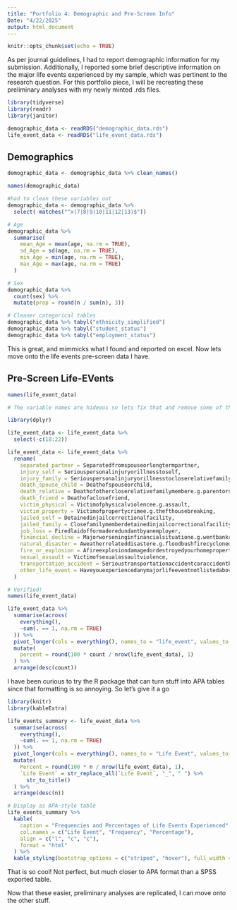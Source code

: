 ```yaml
---
title: "Portfolio 4: Demographic and Pre-Screen Info"
Date: "4/22/2025"
output: html_document
---
```


```r
knitr::opts_chunk$set(echo = TRUE)
```

As per journal guidelines, I had to report demographic information for my submission. Additionally, I reported some brief descriptive information on the major life events experienced by my sample, which was pertinent to the research question. For this portfolio piece, I will be recreating these preliminary analyses with my newly minted .rds files. 

```r

library(tidyverse)
library(readr)
library(janitor)

demographic_data <- readRDS("demographic_data.rds")
life_event_data <- readRDS("life_event_data.rds")

```

## Demographics

```r

demographic_data <- demographic_data %>% clean_names()

names(demographic_data)

#had to clean these variables out
demographic_data <- demographic_data %>%
  select(-matches("^x(7|8|9|10|11|12|13)$"))

```

```r

# Age
demographic_data %>%
  summarise(
    mean_Age = mean(age, na.rm = TRUE),
    sd_Age = sd(age, na.rm = TRUE),
    min_Age = min(age, na.rm = TRUE),
    max_Age = max(age, na.rm = TRUE)
  )

# Sex
demographic_data %>%
  count(sex) %>%
  mutate(prop = round(n / sum(n), 3))

# Cleaner categorical tables
demographic_data %>% tabyl("ethnicity_simplified")
demographic_data %>% tabyl("student_status")
demographic_data %>% tabyl("employment_status")

```


This is great, and mimmicks what I found and reported on excel. Now lets move onto the life events pre-screen data I have. 

## Pre-Screen Life-EVents

```r

names(life_event_data)

```
```r

# The variable names are hideous so lets fix that and remove some of the unnecessary ones

library(dplyr)

life_event_data <- life_event_data %>%
  select(-c(18:22))

life_event_data <- life_event_data %>%
  rename(
    separated_partner = Separatedfromspouseorlongtermpartner,
    injury_self = Seriouspersonalinjuryorillnesstoself,
    injury_family = Seriouspersonalinjuryorillnesstocloserelativefamilymember,
    death_spouse_child = Deathofspouseorchild,
    death_relative = Deathofothercloserelativefamilymembere.g.parentorsibling,
    death_friend = Deathofaclosefriend,
    victim_physical = Victimofphysicalviolencee.g.assault,
    victim_property = Victimofpropertycrimee.g.thefthousebreaking,
    jailed_self = Detainedinjailcorrectionalfacility,
    jailed_family = Closefamilymemberdetainedinjailcorrectionalfacility,
    job_loss = Firedlaidofformaderedundantbyanemployer,
    financial_decline = Majorworseninginfinancialsituatione.g.wentbankrupt,
    natural_disaster = Aweatherrelateddisastere.g.floodbushfirecyclonedamagedordestroye,
    fire_or_explosion = Afireexplosiondamagedordestroyedyourhomeproperty,
    sexual_assault = Victimofsexualassaultviolence,
    transportation_accident = Serioustransportationaccidentcaraccidentboataccidentshipwreckair,
    other_life_event = Haveyouexperiencedanymajorlifeeventnotlistedaboveifyespleasespec
  )

# Verified!
names(life_event_data)

```

```r

life_event_data %>%
  summarise(across(
    everything(),
    ~sum(. == 1, na.rm = TRUE)
  )) %>%
  pivot_longer(cols = everything(), names_to = "life_event", values_to = "count") %>%
  mutate(
    percent = round(100 * count / nrow(life_event_data), 1)
  ) %>%
  arrange(desc(count))

```

I have been curious to try the R package that can turn stuff into APA tables since that formatting is so annoying. So let's give it a go

```r

library(knitr)
library(kableExtra)

life_events_summary <- life_event_data %>%
  summarise(across(
    everything(),
    ~sum(. == 1, na.rm = TRUE)
  )) %>%
  pivot_longer(cols = everything(), names_to = "Life Event", values_to = "n") %>%
  mutate(
    Percent = round(100 * n / nrow(life_event_data), 1),
    `Life Event` = str_replace_all(`Life Event`, "_", " ") %>%
      str_to_title()
  ) %>%
  arrange(desc(n))

# Display as APA-style table
life_events_summary %>%
  kable(
    caption = "Frequencies and Percentages of Life Events Experienced",
    col.names = c("Life Event", "Frequency", "Percentage"),
    align = c("l", "c", "c"),
    format = "html"
  ) %>%
  kable_styling(bootstrap_options = c("striped", "hover"), full_width = FALSE, position = "center")

```

That is so cool! Not perfect, but much closer to APA format than a SPSS exported table. 

Now that these easier, preliminary analyses are replicated, I can move onto the other stuff. 